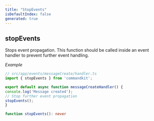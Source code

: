 ```yaml
---
title: "StopEvents"
isDefaultIndex: false
generated: true
---
```



<!-- This file was generated from the CommandKit source. Do not modify. Instead, re-run the "docgen" script -->


## stopEvents

<GenerationInfo sourceFile="packages/commandkit/src/app/interrupt/signals.ts" sourceLine="50" packageName="commandkit" />

Stops event propagation. This function should be called inside an event handler
to prevent further event handling.



*Example*

```ts
// src/app/events/messageCreate/handler.ts
import { stopEvents } from 'commandkit';

export default async function messageCreateHandler() {
console.log('Message created');
// Stop further event propagation
stopEvents();
}
```

```ts title="Signature"
function stopEvents(): never
```
